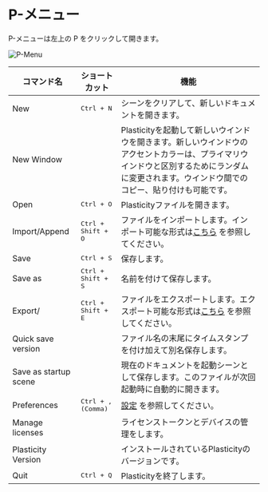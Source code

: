 # P-メニュー

P-メニューは左上の P をクリックして開きます。

![P-Menu](/img/file-menu.png)

| コマンド名            | ショートカット              | 機能                                                                                                                                                                                           |
| --------------------- | --------------------------- | ---------------------------------------------------------------------------------------------------------------------------------------------------------------------------------------------- |
| New                   | <kbd>Ctrl + N</kbd>         | シーンをクリアして、新しいドキュメントを開きます。                                                                                                                                             |
| New Window            |                             | Plasticityを起動して新しいウインドウを開きます。新しいウインドウのアクセントカラーは、プライマリウインドウと区別するためにランダムに変更されます。ウインドウ間でのコピー、貼り付けも可能です。 |
| Open                  | <kbd>Ctrl + O</kbd>         | Plasticityファイルを開きます。                                                                                                                                                                 |
| Import/Append         | <kbd>Ctrl + Shift + O</kbd> | ファイルをインポートします。インポート可能な形式は[こちら](./import-export#file-import) を参照してください。                                                                                   |
| Save                  | <kbd>Ctrl + S</kbd>         | 保存します。                                                                                                                                                                                   |
| Save as               | <kbd>Ctrl + Shift + S</kbd> | 名前を付けて保存します。                                                                                                                                                                       |
| Export/               | <kbd>Ctrl + Shift + E</kbd> | ファイルをエクスポートします。エクスポート可能な形式は[こちら](./import-export#file-export) を参照してください。                                                                               |
| Quick save version    |                             | ファイル名の末尾にタイムスタンプを付け加えて別名保存します。                                                                                                                                   |
| Save as startup scene |                             | 現在のドキュメントを起動シーンとして保存します。このファイルが次回起動時に自動的に開きます。                                                                                                   |
| Preferences           | <kbd>Ctrl + , (Comma)</kbd> | [設定](./preferences) を参照してください。                                                                                                                                                     |
| Manage licenses       |                             | ライセンストークンとデバイスの管理をします。                                                                                                                                                   |
| Plasticity Version    |                             | インストールされているPlasticityのバージョンです。                                                                                                                                             |
| Quit                  | <kbd>Ctrl + Q</kbd>         | Plasticityを終了します。                                                                                                                                                                       |
